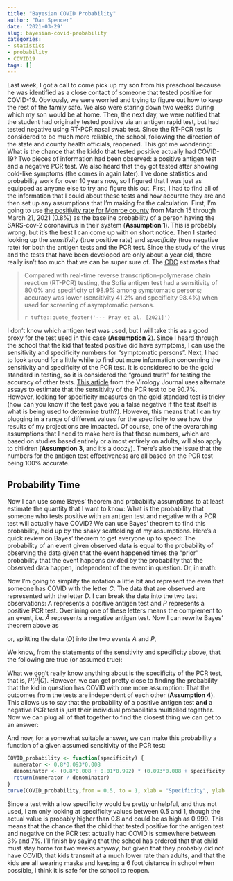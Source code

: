 ```yaml
---
title: "Bayesian COVID Probability"
author: "Dan Spencer"
date: '2021-03-29'
slug: bayesian-covid-probability
categories:
- statistics
- probability
- COVID19
tags: []
---
```


Last week, I got a call to come pick up my son from his preschool because he was identified as a close contact of someone that tested positive for COVID-19. Obviously, we were worried and trying to figure out how to keep the rest of the family safe. We also were staring down two weeks during which my son would be at home. Then, the next day, we were notified that the student had originally tested positive via an antigen rapid test, but had tested negative using RT-PCR nasal swab test. Since the RT-PCR test is considered to be much more reliable, the school, following the direction of the state and county health officials, reopened. This got me wondering: What is the chance that the kiddo that tested positive actually had COVID-19? Two pieces of information had been observed: a positive antigen test and a negative PCR test. We also heard that they got tested after showing cold-like symptoms (the comes in again later). I've done statistics and probability work for over 10 years now, so I figured that I was just as equipped as anyone else to try and figure this out. First, I had to find all of the information that I could about these tests and how accurate they are and then set up any assumptions that I'm making for the calculation. First, I'm going to use [the positivity rate for Monroe county](https://www.coronavirus.in.gov/2393.htm) from March 15 through March 21, 2021 (0.8%) as the baseline probability of a person having the SARS-cov-2 coronavirus in their system (**Assumption 1**). This is probably wrong, but it's the best I can come up with on short notice. Then I started looking up the *sensitivity* (true positive rate) and *specificity* (true negative rate) for both the antigen tests and the PCR test. Since the study of the virus and the tests that have been developed are only about a year old, there really isn't too much that we can be super sure of. The [CDC](https://www.cdc.gov/mmwr/volumes/69/wr/mm695152a3.htm) estimates that 

> Compared with real-time reverse transcription–polymerase chain reaction (RT-PCR) testing, 
> the Sofia antigen test had a sensitivity of 80.0% and specificity of 98.9% among 
> symptomatic persons; accuracy was lower (sensitivity 41.2% and specificity 98.4%) 
> when used for screening of asymptomatic persons.
>
> `r tufte::quote_footer('--- Pray et al. [2021]')`

I don't know which antigen test was used, but I will take this as a good proxy for the test used in this case (**Assumption 2**). Since I heard through the school that the kid that tested positive did have symptoms, I can use the sensitivity and specificity numbers for "symptomatic persons". Next, I had to look around for a little while to find out more information concerning the sensitivity and specificity of the PCR test. It is considered to be the gold standard in testing, so it is considered the "ground truth" for testing the accuracy of other tests. [This article](https://virologyj.biomedcentral.com/articles/10.1186/s12985-021-01489-0) from the Virology Journal uses alternate assays to estimate that the sensitivity of the PCR test to be 90.7%. However, looking for specificity measures on the gold standard test is tricky (how can you know if the test gave you a false negative if the test itself is what is being used to determine truth?). However, this means that I can try plugging in a range of different values for the specificity to see how the results of my projections are impacted. Of course, one of the overarching assumptions that I need to make here is that these numbers, which are based on studies based entirely or almost entirely on adults, will also apply to children (**Assumption 3**, and it's a doozy). There's also the issue that the numbers for the antigen test effectiveness are all based on the PCR test being 100% accurate.

## Probability Time

Now I can use some Bayes' theorem and probability assumptions to at least estimate the quantity that I want to know: What is the probability that someone who tests positive with an antigen test and negative with a PCR test will actually have COVID? We can use Bayes' theorem to find this probability, held up by the shaky scaffolding of my assumptions. Here's a quick review on Bayes' theorem to get everyone up to speed: The probability of an event given observed data is equal to the probability of observing the data given that the event happened times the "prior" probability that the event happens divided by the probability that the observed data happen, independent of the event in question. Or, in math:

\begin{align}
  P(event|data) = \frac{P(data|event)P(event)}{P(data)}
\end{align}

Now I'm going to simplify the notation a little bit and represent the even that someone has COVID with the letter $C$. The data that are observed are represented with the letter $D$. I can break the data into the two test observations: $A$ represents a positive antigen test and $P$ represents a positive PCR test. Overlining one of these letters means the complement to an event, i.e. $\bar{A}$ represents a negative antigen test. Now I can rewrite Bayes' theorem above as 

\begin{align}
  P(C|D) & = \frac{P(D|C)P(C)}{P(D)},
\end{align}

or, splitting the data ($D$) into the two events $A$ and $\bar{P}$,

\begin{align}
  P(C|A,\bar{P}) & = \frac{P(A \cap \bar{P} | C)P(C)}{P(A \cap \bar{P})}.
\end{align}

We know, from the statements of the sensitivity and specificity above, that the following are true (or assumed true):

\begin{align}
  P(A|C) & = 0.8, & P(A|\bar{C}) & = 0.011, \\
  P(\bar{P}|C) & = 1 - 0.907 = 0.093, & P(C) & = 0.8. \\
\end{align}

What we don't really know anything about is the specificity of the PCR test, that is, $P(\bar{P}|\bar{C})$. However, we can get pretty close to finding the probability that the kid in question has COVID with one more assumption: That the outcomes from the tests are independent of each other (**Assumption 4**). This allows us to say that the probability of a positive antigen test **and** a negative PCR test is just their individual probabilities multiplied together. Now we can plug all of that together to find the closest thing we can get to an answer:

\begin{align}
	P(C|A,\bar{P}) & = \frac{P(A \cap \bar{P} | C)P(C)}{P(A \cap \bar{P})} \\
	& = \frac{P(A|C) P(\bar{P}|C)P(C)}{P(A)P(\bar{P})} \\
	& = \frac{0.8 \times 0.093 \times 0.008}{(P(A \cap C) + P(A \cap \bar{C})) \times (P(\bar{P} \cap C) + P(\bar{P} \cap \bar{C}))} \\
	& = \frac{0.8 \times 0.093 \times 0.008}{(P(A | C) P(C) + P(A | \bar{C}) P(\bar{C})) \times (P(\bar{P}|C) P(C) + P(\bar{P}|\bar{C}) P(\bar{C}))} \\
	& = \frac{0.8 \times 0.093 \times 0.008}{(0.8\times 0.008 + 0.01 \times 0.992) \times (0.093 \times 0.008 + P(\bar{P}|\bar{C}) \times 0.992)} 
\end{align}

And now, for a somewhat suitable answer, we can make this probability a function of a given assumed sensitivity of the PCR test:

```r
COVID_probability <- function(specificity) {
  numerator <- 0.8*0.093*0.008
  denominator <- (0.8*0.008 + 0.01*0.992) * (0.093*0.008 + specificity * 0.992)
  return(numerator / denominator)
}
curve(COVID_probability,from = 0.5, to = 1, xlab = "Specificity", ylab = "COVID Probability")
```

Since a test with a low specificity would be pretty unhelpful, and thus not used, I am only looking at specificity values between 0.5 and 1, though the actual value is probably higher than 0.8 and could be as high as 0.999. This means that the chance that the child that tested positive for the antigen test and negative on the PCR test actually had COVID is somewhere between 3% and 7%. I'll finish by saying that the school has ordered that that child must stay home for two weeks anyway, but given that they probably did not have COVID, that kids transmit at a much lower rate than adults, and that the kids are all wearing masks and keeping a 6 foot distance in school when possible, I think it is safe for the school to reopen.